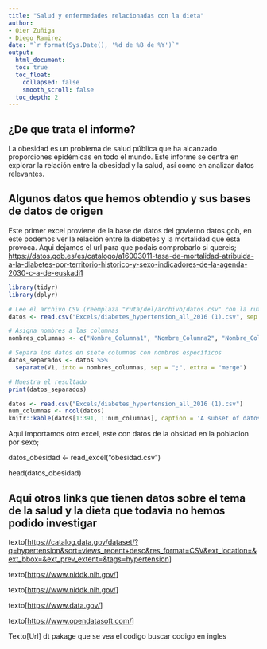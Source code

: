 ```yaml
---
title: "Salud y enfermedades relacionadas con la dieta"
author:
- Oier Zuñiga
- Diego Ramirez
date: "`r format(Sys.Date(), '%d de %B de %Y')`"
output:
  html_document:
  toc: true
  toc_float: 
    collapsed: false
    smooth_scroll: false
  toc_depth: 2
---
```


## ¿De que trata el informe?

La obesidad es un problema de salud pública que ha alcanzado proporciones epidémicas en todo el mundo. Este informe se centra en explorar la relación entre la obesidad y la salud, así como en analizar datos relevantes.

## Algunos datos que hemos obtendio y sus bases de datos de origen

Este primer excel proviene de la base de datos del govierno datos.gob, en este podemos ver la relación entre la diabetes y la mortalidad que esta provoca. Aqui dejamos el url para que podais comprobarlo si quereis; <https://datos.gob.es/es/catalogo/a16003011-tasa-de-mortalidad-atribuida-a-la-diabetes-por-territorio-historico-y-sexo-indicadores-de-la-agenda-2030-c-a-de-euskadi1>

```r
library(tidyr)
library(dplyr)

# Lee el archivo CSV (reemplaza "ruta/del/archivo/datos.csv" con la ruta correcta)
datos <- read.csv("Excels/diabetes_hypertension_all_2016 (1).csv", sep = ";", header = FALSE)  # El separador es el punto y coma y no tiene encabezado

# Asigna nombres a las columnas
nombres_columnas <- c("Nombre_Columna1", "Nombre_Columna2", "Nombre_Columna3", "Nombre_Columna4", "Nombre_Columna5", "Nombre_Columna6", "Nombre_Columna7")  # Nombres para siete columnas

# Separa los datos en siete columnas con nombres específicos
datos_separados <- datos %>%
  separate(V1, into = nombres_columnas, sep = ";", extra = "merge")

# Muestra el resultado
print(datos_separados)


```

```r
datos <- read.csv("Excels/diabetes_hypertension_all_2016 (1).csv")
num_columnas <- ncol(datos)
knitr::kable(datos[1:391, 1:num_columnas], caption = 'A subset of datos.csv.')
```

Aqui importamos otro excel, este con datos de la obsidad en la poblacion por sexo;

datos_obesidad \<- read_excel("obesidad.csv")

head(datos_obesidad)

## Aqui otros links que tienen datos sobre el tema de la salud y la dieta que todavia no hemos podido investigar

texto[<https://catalog.data.gov/dataset/?q=hypertension&sort=views_recent+desc&res_format=CSV&ext_location=&ext_bbox=&ext_prev_extent=&tags=hypertension>]

texto[<https://www.niddk.nih.gov/>]

texto[<https://www.niddk.nih.gov/>]

texto[<https://www.data.gov/>]

texto[<https://www.opendatasoft.com/>]

Texto[Url] dt pakage que se vea el codigo buscar codigo en ingles
